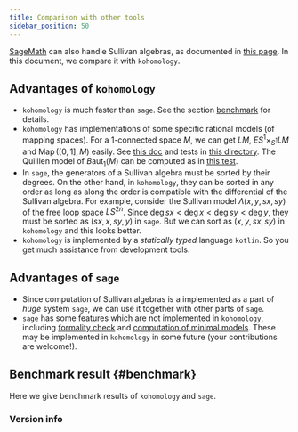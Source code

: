 ```yaml
---
title: Comparison with other tools
sidebar_position: 50
---
```


[SageMath](https://www.sagemath.org/) can also handle Sullivan algebras, as documented in [this page](https://doc.sagemath.org/html/en/reference/algebras/sage/algebras/commutative_dga.html).
In this document, we compare it with `kohomology`.

## Advantages of `kohomology`
- `kohomology` is much faster than `sage`.
  See the section [benchmark](#benchmark) for details.
- `kohomology` has implementations of some specific rational models (of mapping spaces).
  For a 1-connected space $M$, we can get
  $LM$, $ES^1\times_{S^1}LM$ and $\operatorname{Map}([0,1], M)$ easily.
  See [this doc](./free-loop-space.mdx) and tests in [this directory](https://github.com/shwaka/kohomology/tree/main/kohomology/src/jvmTest/kotlin/com/github/shwaka/kohomology/model).
  The Quilllen model of $B\operatorname{aut}_1(M)$ can be computed as in [this test](https://github.com/shwaka/kohomology/blob/main/kohomology/src/jvmTest/kotlin/com/github/shwaka/kohomology/free/DerivationDGLieAlgebraTest.kt).
- In `sage`, the generators of a Sullivan algebra must be sorted by their degrees.
  On the other hand, in `kohomology`,
  they can be sorted in any order
  as long as along the order is compatible with the differential of the Sullivan algebra.
  For example, consider the Sullivan model $\Lambda(x, y, sx, sy)$
  of the free loop space $LS^{2n}$.
  Since $\deg{sx} < \deg{x} < \deg{sy} < \deg{y}$,
  they must be sorted as $(sx, x, sy, y)$ in `sage`.
  But we can sort as $(x, y, sx, sy)$ in `kohomology` and this looks better.
- `kohomology` is implemented by a *statically typed* language `kotlin`.
  So you get much assistance from development tools.

## Advantages of `sage`
- Since computation of Sullivan algebras is a implemented as a part of *huge* system `sage`,
  we can use it together with other parts of `sage`.
- `sage` has some features which are not implemented in `kohomology`,
  including [formality check](https://doc.sagemath.org/html/en/reference/algebras/sage/algebras/commutative_dga.html#sage.algebras.commutative_dga.DifferentialGCAlgebra.is_formal) and [computation of minimal models](https://doc.sagemath.org/html/en/reference/algebras/sage/algebras/commutative_dga.html#sage.algebras.commutative_dga.DifferentialGCAlgebra.minimal_model).
  These may be implemented in `kohomology` in some future (your contributions are welcome!).


## Benchmark result {#benchmark}
Here we give benchmark results of `kohomology` and `sage`.


<ComparisonChart />

### Version info
<ShowVersion tool="sage"/>
<ShowVersion tool="kohomology"/>
